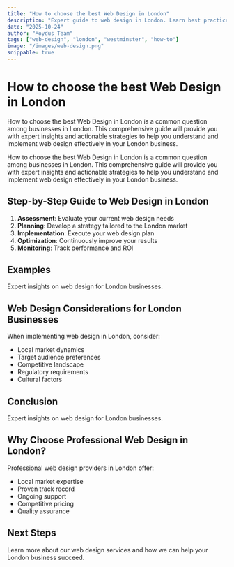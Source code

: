 ```yaml
---
title: "How to choose the best Web Design in London"
description: "Expert guide to web design in London. Learn best practices, pricing, and strategies for London businesses."
date: "2025-10-24"
author: "Moydus Team"
tags: ["web-design", "london", "westminster", "how-to"]
image: "/images/web-design.png"
snippable: true
---
```


# How to choose the best Web Design in London

How to choose the best Web Design in London is a common question among businesses in London. This comprehensive guide will provide you with expert insights and actionable strategies to help you understand and implement web design effectively in your London business.

How to choose the best Web Design in London is a common question among businesses in London. This comprehensive guide will provide you with expert insights and actionable strategies to help you understand and implement web design effectively in your London business.

## Step-by-Step Guide to Web Design in London

1. **Assessment**: Evaluate your current web design needs
2. **Planning**: Develop a strategy tailored to the London market
3. **Implementation**: Execute your web design plan
4. **Optimization**: Continuously improve your results
5. **Monitoring**: Track performance and ROI

## Examples

Expert insights on web design for London businesses.

## Web Design Considerations for London Businesses

When implementing web design in London, consider:
- Local market dynamics
- Target audience preferences
- Competitive landscape
- Regulatory requirements
- Cultural factors

## Conclusion

Expert insights on web design for London businesses.

## Why Choose Professional Web Design in London?

Professional web design providers in London offer:
- Local market expertise
- Proven track record
- Ongoing support
- Competitive pricing
- Quality assurance

## Next Steps

Learn more about our web design services and how we can help your London business succeed.

<GeoCTA 
  city="London"
  service="Web Design"
  ctaText="Get Started Today"
/>

